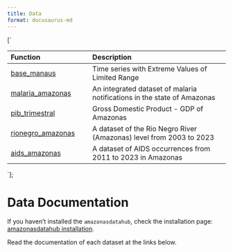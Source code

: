 ```yaml
---
title: Data
format: docusaurus-md
---
```





[`
<table>
<colgroup>
<col style="width: 37%" />
<col style="width: 62%" />
</colgroup>
<thead>
<tr>
<th style="text-align: left;">Function</th>
<th style="text-align: left;">Description</th>
</tr>
</thead>
<tbody>
<tr>
<td style="text-align: left;"><a href="./base_manaus">base_manaus</a></td>
<td style="text-align: left;">Time series with Extreme Values of Limited Range</td>
</tr>
<tr>
<td style="text-align: left;"><a href="./malaria_amazonas">malaria_amazonas</a></td>
<td style="text-align: left;">An integrated dataset of malaria notifications in the state of Amazonas</td>
</tr>
<tr>
<td style="text-align: left;"><a href="./pib_trimestral">pib_trimestral</a></td>
<td style="text-align: left;">Gross Domestic Product - GDP of Amazonas</td>
</tr>
<tr>
<td style="text-align: left;"><a href="./rionegro_amazonas">rionegro_amazonas</a></td>
<td style="text-align: left;">A dataset of the Rio Negro River (Amazonas) level from 2003 to 2023</td>
</tr>
<tr>
<td style="text-align: left;"><a href="./aids_amazonas">aids_amazonas</a></td>
<td style="text-align: left;">A dataset of AIDS occurrences from 2011 to 2023 in Amazonas</td>
</tr>
</tbody>
</table>
`];

# Data Documentation

If you haven’t installed the `amazonasdatahub`, check the installation
page: [amazonasdatahub installation](../instalacao).

Read the documentation of each dataset at the links below.

<div dangerouslySetInnerHTML={{ __html: quartoRawHtml[0] }} />

